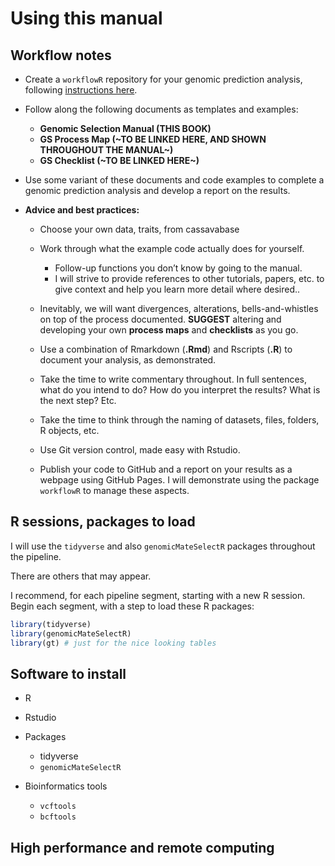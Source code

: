 # Using this manual

## Workflow notes

-   Create a `workflowR` repository for your genomic prediction analysis, following [instructions here](#create_project).

-   Follow along the following documents as templates and examples:

    -   **Genomic Selection Manual (THIS BOOK)**
    -   **GS Process Map (\~TO BE LINKED HERE, AND SHOWN THROUGHOUT THE MANUAL\~)**
    -   **GS Checklist (\~TO BE LINKED HERE\~)**

-   Use some variant of these documents and code examples to complete a genomic prediction analysis and develop a report on the results.

-   **Advice and best practices:**

    -   Choose your own data, traits, from cassavabase

    -   Work through what the example code actually does for yourself.

        -   Follow-up functions you don't know by going to the manual.
        -   I will strive to provide references to other tutorials, papers, etc. to give context and help you learn more detail where desired..

    -   Inevitably, we will want divergences, alterations, bells-and-whistles on top of the process documented. **SUGGEST** altering and developing your own **process maps** and **checklists** as you go.

    -   Use a combination of Rmarkdown (**.Rmd**) and Rscripts (**.R**) to document your analysis, as demonstrated.

    -   Take the time to write commentary throughout. In full sentences, what do you intend to do? How do you interpret the results? What is the next step? Etc.

    -   Take the time to think through the naming of datasets, files, folders, R objects, etc.

    -   Use Git version control, made easy with Rstudio.

    -   Publish your code to GitHub and a report on your results as a webpage using GitHub Pages. I will demonstrate using the package `workflowR` to manage these aspects.

## R sessions, packages to load

I will use the `tidyverse` and also `genomicMateSelectR` packages throughout the pipeline.

There are others that may appear.

I recommend, for each pipeline segment, starting with a new R session. Begin each segment, with a step to load these R packages:

```r
library(tidyverse)
library(genomicMateSelectR)
library(gt) # just for the nice looking tables
```

## Software to install

-   R

-   Rstudio

-   Packages

    -   tidyverse
    -   `genomicMateSelectR`

-   Bioinformatics tools

    -   `vcftools`
    -   `bcftools`

## High performance and remote computing
